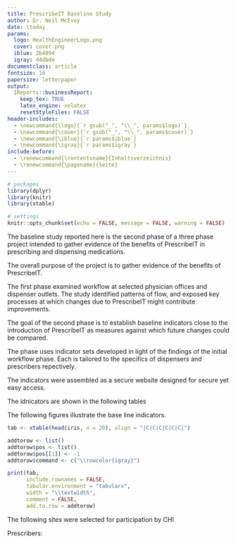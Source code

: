```yaml
---
title: PrescribeIT Baseline Study
author: Dr. Neil McEvoy 
date: \today
params:
  logo: HealthEngineerLogo.png
  cover: cover.png
  iblue: 2b4894
  igray: d4dbde
documentclass: article
fontsize: 10
papersize: letterpaper
output: 
  IReports::businessReport:
    keep_tex: TRUE
    latex_engine: xelatex
    resetStyleFiles: FALSE
header-includes: 
  - \newcommand{\logo}{`r gsub("_", "\\_", params$logo)`}
  - \newcommand{\cover}{`r gsub("_", "\\_", params$cover)`}
  - \newcommand{\iblue}{`r params$iblue`}
  - \newcommand{\igray}{`r params$igray`}
include-before:
  - \renewcommand{\contentsname}{Inhaltsverzeichnis}
  - \renewcommand{\pagename}{Seite}
---
```




```r
# packages
library(dplyr)
library(knitr)
library(xtable)

# settings
knitr::opts_chunk$set(echo = FALSE, message = FALSE, warning = FALSE)
```

\maketitle
\tableofcontents
\addcontentsline{toc}{section}{Contents}
\clearpage

\section{Background to the Study}
The baseline study reported here is the second phase of a three phase project intended to gather evidence of the benefits of PrescribeIT in prescribing and dispensing medications.

\subsection{Overall purpose}
The overall purpose of the project is to gather evidence of the benefits of PrescribeIT. 

\subsection{Summary of Phase 1 Workflow}

The first phase examined workflow at selected physician offices and dispenser outlets. The study identified patterns of flow, and exposed key processes at which changes due to PrescribeIT might contribute improvements.

\subsection{Goals of Phase 2 Baseline}

The goal of the second phase is to establish baseline indicators close to the introduction of PrescribeIT as measures against which future changes could be compared.

\subsection{Design of Phase 2 Baseline}

The phase uses indicator sets developed in light of the findings of the initial workflow phase. Each is tailored to the specifics of dispensers and prescribers repectively.

The indicators were assembled as a secure website designed for secure yet easy access.

The idnicators are shown in the following tables

\section{Phase 2 Baseline Findings}



The following figures illustrate the base line indicators.

```r
tab <- xtable(head(iris, n = 20), align = "|C|C|C|C|C|C|")

addtorow <- list()
addtorow$pos <- list()
addtorow$pos[[1]] <- -1
addtorow$command <- c("\\rowcolor{igray}")

print(tab,
      include.rownames = FALSE,
      tabular.environment = "tabularx",
      width = "\\textwidth",
      comment = FALSE,
      add.to.row = addtorow)
```

\subsection{Selected sites}

The following sites were selected for participation by CHI

Prescribers:

\subsection{Prescribers}

\subsection{Dispensers}

\subsection{Salient findings}


\section{Anticipating Phase 3 Increments}

\subsection{Survey extension}

\subsection{Potential findings}

\section{Reference Materials}

